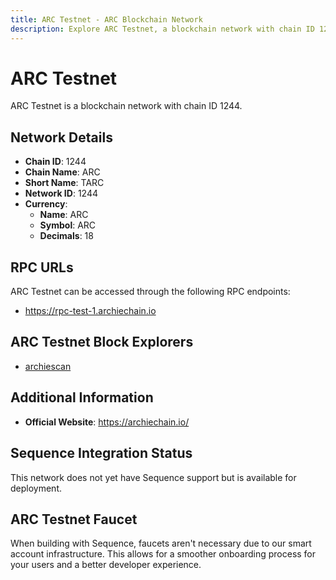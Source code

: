 ```yaml
--- 
title: ARC Testnet - ARC Blockchain Network
description: Explore ARC Testnet, a blockchain network with chain ID 1244. Learn about its native currency, ARC, and how to interact with the network.
---
```


# ARC Testnet

ARC Testnet is a blockchain network with chain ID 1244.

## Network Details

- **Chain ID**: 1244
- **Chain Name**: ARC
- **Short Name**: TARC
- **Network ID**: 1244
- **Currency**: 
  - **Name**: ARC
  - **Symbol**: ARC
  - **Decimals**: 18

## RPC URLs

ARC Testnet can be accessed through the following RPC endpoints:

- https://rpc-test-1.archiechain.io

## ARC Testnet Block Explorers

- [archiescan](https://testnet.archiescan.io)

## Additional Information

- **Official Website**: https://archiechain.io/

## Sequence Integration Status

This network does not yet have Sequence support but is available for deployment.

## ARC Testnet Faucet

When building with Sequence, faucets aren't necessary due to our smart account infrastructure. This allows for a smoother onboarding process for your users and a better developer experience.
